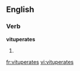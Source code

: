 
==English==

===Verb===
'''vituperates'''

# {{third-person singular of|[[vituperate]]}}

[[fr:vituperates]]
[[vi:vituperates]]